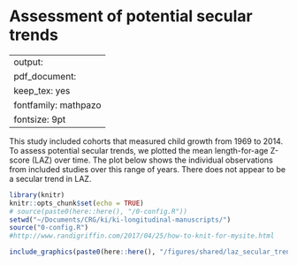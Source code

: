 # Assessment of potential secular trends {#secular-trends}

---
output:
  pdf_document:
    keep_tex: yes
fontfamily: mathpazo
fontsize: 9pt
---

\raggedright

This study included cohorts that measured child growth from 1969 to 2014. To assess potential secular trends, we plotted the mean length-for-age Z-score (LAZ) over time. The plot below shows the individual observations from included studies over this range of years. There does not appear to be a secular trend in LAZ. 

```r
library(knitr)
knitr::opts_chunk$set(echo = TRUE)
# source(paste0(here::here(), "/0-config.R"))
setwd("~/Documents/CRG/ki/ki-longitudinal-manuscripts/")
source("0-config.R")
#http://www.randigriffin.com/2017/04/25/how-to-knit-for-mysite.html

```


```r
include_graphics(paste0(here::here(), "/figures/shared/laz_secular_trend.png"))
```


